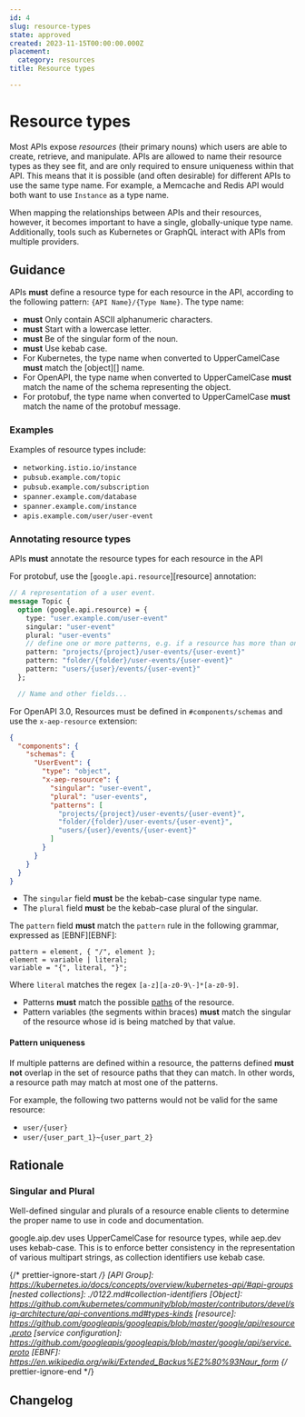 ```yaml
---
id: 4
slug: resource-types
state: approved
created: 2023-11-15T00:00:00.000Z
placement:
  category: resources
title: Resource types

--- 
```


# Resource types

Most APIs expose _resources_ (their primary nouns) which users are able to
create, retrieve, and manipulate. APIs are allowed to name their resource types
as they see fit, and are only required to ensure uniqueness within that API.
This means that it is possible (and often desirable) for different APIs to use
the same type name. For example, a Memcache and Redis API would both want to
use `Instance` as a type name.

When mapping the relationships between APIs and their resources, however, it
becomes important to have a single, globally-unique type name. Additionally,
tools such as Kubernetes or GraphQL interact with APIs from multiple providers.

## Guidance

APIs <b class="text-red-700">must</b> define a resource type for each resource in the API, according to
the following pattern: `{API Name}/{Type Name}`. The type name:

- <b class="text-red-700">must</b> Only contain ASCII alphanumeric characters.
- <b class="text-red-700">must</b> Start with a lowercase letter.
- <b class="text-red-700">must</b> Be of the singular form of the noun.
- <b class="text-red-700">must</b> Use kebab case.
- For Kubernetes, the type name when converted to UpperCamelCase <b class="text-red-700">must</b> match
  the [object][] name.
- For OpenAPI, the type name when converted to UpperCamelCase <b class="text-red-700">must</b> match
  the name of the schema representing the object.
- For protobuf, the type name when converted to UpperCamelCase <b class="text-red-700">must</b> match
  the name of the protobuf message.

### Examples

Examples of resource types include:

- `networking.istio.io/instance`
- `pubsub.example.com/topic`
- `pubsub.example.com/subscription`
- `spanner.example.com/database`
- `spanner.example.com/instance`
- `apis.example.com/user/user-event`

### Annotating resource types

APIs <b class="text-red-700">must</b> annotate the resource types for each resource in the API


<Tabs>
  <TabItem label="Protocol Buffers">
  
  
  For protobuf, use the [`google.api.resource`][resource] annotation:
  
  ```proto
  // A representation of a user event.
  message Topic {
    option (google.api.resource) = {
      type: "user.example.com/user-event"
      singular: "user-event"
      plural: "user-events"
      // define one or more patterns, e.g. if a resource has more than one parent.
      pattern: "projects/{project}/user-events/{user-event}"
      pattern: "folder/{folder}/user-events/{user-event}"
      pattern: "users/{user}/events/{user-event}"
    };
  
    // Name and other fields...
  ```
  
  
  </TabItem>
  <TabItem label="OpenAPI 3.0">
  
  
  For OpenAPI 3.0, Resources must be defined in `#components/schemas` and use the `x-aep-resource` extension:
  
  ```json
  {
    "components": {
      "schemas": {
        "UserEvent": {
          "type": "object",
          "x-aep-resource": {
            "singular": "user-event",
            "plural": "user-events",
            "patterns": [
              "projects/{project}/user-events/{user-event}",
              "folder/{folder}/user-events/{user-event}",
              "users/{user}/events/{user-event}"
            ]
          }
        }
      }
    }
  }
  ```
  
  
  </TabItem>
</Tabs>
    

- The `singular` field <b class="text-red-700">must</b> be the kebab-case singular type name.
- The `plural` field <b class="text-red-700">must</b> be the kebab-case plural of the singular.

The `pattern` field <b class="text-red-700">must</b> match the `pattern` rule in the following grammar,
expressed as [EBNF][EBNF]:

```ebnf
pattern = element, { "/", element };
element = variable | literal;
variable = "{", literal, "}";
```

Where `literal` matches the regex `[a-z][a-z0-9\-]*[a-z0-9]`.

- Patterns <b class="text-red-700">must</b> match the possible [paths](/paths) of the
  resource.
- Pattern variables (the segments within braces) <b class="text-red-700">must</b> match the singular of
  the resource whose id is being matched by that value.

#### Pattern uniqueness

If multiple patterns are defined within a resource, the patterns defined **must
not** overlap in the set of resource paths that they can match. In other words,
a resource path may match at most one of the patterns.

For example, the following two patterns would not be valid for the same
resource:

- `user/{user}`
- `user/{user_part_1}~{user_part_2}`

## Rationale

### Singular and Plural

Well-defined singular and plurals of a resource enable clients to determine the
proper name to use in code and documentation.

google.aip.dev uses UpperCamelCase for resource types, while aep.dev uses
kebab-case. This is to enforce better consistency in the representation of
various multipart strings, as collection identifiers use kebab case.

{/* prettier-ignore-start  */}
[API Group]: https://kubernetes.io/docs/concepts/overview/kubernetes-api/#api-groups
[nested collections]: ./0122.md#collection-identifiers
[Object]: https://github.com/kubernetes/community/blob/master/contributors/devel/sig-architecture/api-conventions.md#types-kinds
[resource]: https://github.com/googleapis/googleapis/blob/master/google/api/resource.proto
[service configuration]: https://github.com/googleapis/googleapis/blob/master/google/api/service.proto
[EBNF]: https://en.wikipedia.org/wiki/Extended_Backus%E2%80%93Naur_form
{/* prettier-ignore-end  */}

## Changelog
